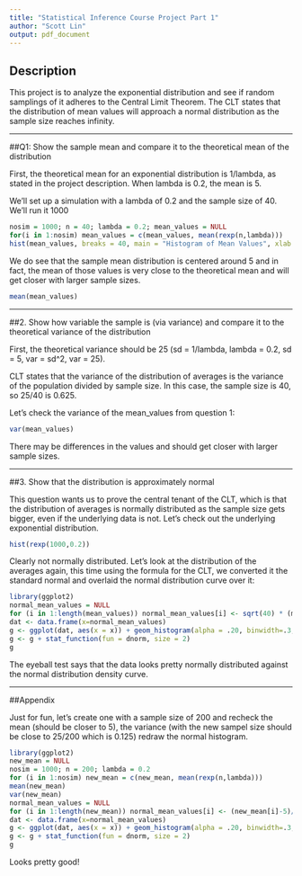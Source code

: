 ```yaml
---
title: "Statistical Inference Course Project Part 1"
author: "Scott Lin"
output: pdf_document
---
```


## Description

This project is to analyze the exponential distribution and see if random samplings of it adheres to the Central Limit Theorem. The CLT states that the distribution of mean values will approach a normal distribution as the sample size reaches infinity.

---

##Q1: Show the sample mean and compare it to the theoretical mean of the distribution

First, the theoretical mean for an exponential distribution is 1/lambda, as stated in the project description. When lambda is 0.2, the mean is 5.

We'll set up a simulation with a lambda of 0.2 and the sample size of 40. We'll run it 1000

```r
nosim = 1000; n = 40; lambda = 0.2; mean_values = NULL
for(i in 1:nosim) mean_values = c(mean_values, mean(rexp(n,lambda)))
hist(mean_values, breaks = 40, main = "Histogram of Mean Values", xlab = "Mean Values", prob=TRUE) 
```

We do see that the sample mean distribution is centered around 5 and in fact, the mean of those values is very close to the theoretical mean and will get closer with larger sample sizes.

```r
mean(mean_values)
```

---

##2. Show how variable the sample is (via variance) and compare it to the theoretical variance of the distribution

First, the theoretical variance should be 25 (sd = 1/lambda, lambda = 0.2, sd = 5, var = sd^2, var = 25). 

CLT states that the variance of the distribution of averages is the variance of the population divided by sample size. In this case, the sample size is 40, so 25/40 is 0.625.

Let's check the variance of the mean_values from question 1:

```r
var(mean_values)
``` 

There may be differences in the values and should get closer with larger sample sizes. 

---

##3. Show that the distribution is approximately normal

This question wants us to prove the central tenant of the CLT, which is that the distribution of averages is normally distributed as the sample size gets bigger, even if the underlying data is not. Let's check out the underlying exponential distribution.

```r
hist(rexp(1000,0.2))
```

Clearly not normally distributed. Let's look at the distribution of the averages again, this time using the formula for the CLT, we converted it the standard normal and overlaid the normal distribution curve over it:

```r
library(ggplot2)
normal_mean_values = NULL
for (i in 1:length(mean_values)) normal_mean_values[i] <- sqrt(40) * (mean_values[i]-5)/5
dat <- data.frame(x=normal_mean_values)
g <- ggplot(dat, aes(x = x)) + geom_histogram(alpha = .20, binwidth=.3, colour = "black", aes(y = ..density..)) 
g <- g + stat_function(fun = dnorm, size = 2)
g
```

The eyeball test says that the data looks pretty normally distributed against the normal distribution density curve.

---

##Appendix

Just for fun, let's create one with a sample size of 200 and recheck the mean (should be closer to 5), the variance (with the new sampel size should be close to 25/200 which is 0.125) redraw the normal histogram.

```r
library(ggplot2)
new_mean = NULL
nosim = 1000; n = 200; lambda = 0.2
for (i in 1:nosim) new_mean = c(new_mean, mean(rexp(n,lambda)))
mean(new_mean)
var(new_mean)
normal_mean_values = NULL
for (i in 1:length(new_mean)) normal_mean_values[i] <- (new_mean[i]-5)/(5/sqrt(n))
dat <- data.frame(x=normal_mean_values)
g <- ggplot(dat, aes(x = x)) + geom_histogram(alpha = .20, binwidth=.3, colour = "black", aes(y = ..density..)) 
g <- g + stat_function(fun = dnorm, size = 2)
g
```

Looks pretty good!